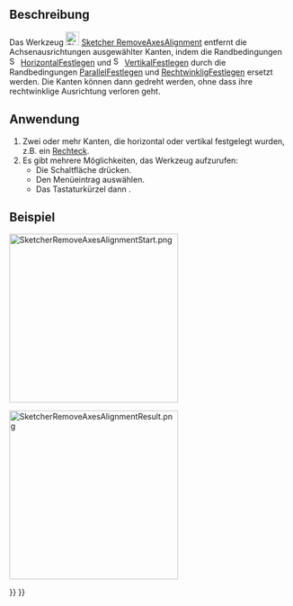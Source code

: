 <languages/>

{{Docnav/de
|[[Sketcher_Symmetry/de|Symmetrie]]
|[[Sketcher_DeleteAllGeometry/de|AlleGeometrienLöschen]]
|[[Sketcher_Workbench/de|Sketcher]]
|IconL=Sketcher_Symmetry.svg
|IconR=Sketcher_DeleteAllGeometry.svg
|IconC=Workbench_Sketcher.svg
}}

{{GuiCommand/de
|Name=Sketcher RemoveAxesAlignment
|Name/de=Sketcher AchsenausrichtungenEntfernen
|MenuLocation=Sketch → Skizzen-Werkzeuge → Achsenausrichtung entfernen
|Workbenches=[[Sketcher_Workbench/de|Sketcher]]
|Shortcut={{KEY|Z}} {{KEY|R}}
|Version=0.20
}}

<span id="Description"></span>
==Beschreibung==

Das Werkzeug [[Image:Sketcher_RemoveAxesAlignment.svg|24px]] [[Sketcher_RemoveAxesAlignment/de|Sketcher RemoveAxesAlignment]] entfernt die Achsenausrichtungen ausgewählter Kanten, indem die Randbedingungen [[File:Sketcher_ConstrainHorizontal.svg|16px]] [[Sketcher_ConstrainHorizontal/de|HorizontalFestlegen]] und [[File:Sketcher_ConstrainVertical.svg|16px]] [[Sketcher_ConstrainVertical/de|VertikalFestlegen]] durch die Randbedingungen [[Sketcher_ConstrainParallel/de|ParallelFestlegen]] und [[Sketcher_ConstrainPerpendicular/de|RechtwinkligFestlegen]] ersetzt werden.
Die Kanten können dann gedreht werden, ohne dass ihre rechtwinklige Ausrichtung verloren geht.

<span id="Usage"></span>
==Anwendung==

# Zwei oder mehr Kanten, die horizontal oder vertikal festgelegt wurden, z.B. ein [[Sketcher_CreateRectangle/de|Rechteck]].
# Es gibt mehrere Möglichkeiten, das Werkzeug aufzurufen:
#* Die Schaltfläche {{Button|[[Image:Sketcher_RemoveAxesAlignment.svg|16px]] [[Sketcher_RemoveAxesAlignment/de|Achsenausrichtung entfernen]]}} drücken.
#* Den Menüeintrag {{MenuCommand|Skizze → Sketcher-Werkzeuge → [[Image:Sketcher_RemoveAxesAlignment.svg|16px]] Achsenausrichtung entfernen}}  auswählen.
#* Das Tastaturkürzel {{KEY|Z}} dann {{KEY|R}}.

<span id="Example"></span>
==Beispiel==

[[File:SketcherRemoveAxesAlignmentStart.png|300px]]
{{Caption|Ein ausgewähltes Rechteck mit Horizontal- und Vertikalbedingungen}}

[[File:SketcherRemoveAxesAlignmentResult.png|300px]]
{{Caption|Das Rechteck nach Anwendung des Werkzeugs}}


{{Docnav/de
|[[Sketcher_Symmetry/de|Symmetrie]]
|[[Sketcher_DeleteAllGeometry/de|AlleGeometrienLöschen]]
|[[Sketcher_Workbench/de|Sketcher]]
|IconL=Sketcher_Symmetry.svg
|IconR=Sketcher_DeleteAllGeometry.svg
|IconC=Workbench_Sketcher.svg
}}

{{Sketcher_Tools_navi{{#translation:}}}}
{{Userdocnavi{{#translation:}}}}